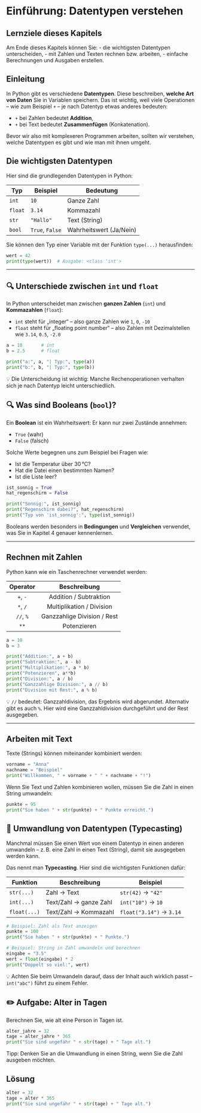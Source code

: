 # Einführung: Datentypen verstehen

## Lernziele dieses Kapitels

Am Ende dieses Kapitels können Sie:
- die wichtigsten Datentypen unterscheiden,
- mit Zahlen und Texten rechnen bzw. arbeiten,
- einfache Berechnungen und Ausgaben erstellen.

## Einleitung

In Python gibt es verschiedene **Datentypen**. Diese beschreiben, 
**welche Art von Daten** Sie in Variablen speichern. Das ist wichtig, weil 
viele Operationen – wie zum Beispiel `+` – je nach Datentyp etwas anderes bedeuten:

- `+` bei Zahlen bedeutet **Addition**,
- `+` bei Text bedeutet **Zusammenfügen** (Konkatenation).

Bevor wir also mit komplexeren Programmen arbeiten, sollten wir verstehen, 
welche Datentypen es gibt und wie man mit ihnen umgeht.

## Die wichtigsten Datentypen

Hier sind die grundlegenden Datentypen in Python:

| Typ | Beispiel | Bedeutung |
|-----|----------|-----------|
| `int` | `10` | Ganze Zahl |
| `float` | `3.14` | Kommazahl |
| `str` | `"Hallo"` | Text (String) |
| `bool` | `True`, `False` | Wahrheitswert (Ja/Nein) |

Sie können den Typ einer Variable mit der Funktion `type(...)` herausfinden:

```python
wert = 42
print(type(wert))  # Ausgabe: <class 'int'>
```

---

## 🔍 Unterschiede zwischen `int` und `float`

In Python unterscheidet man zwischen **ganzen Zahlen** (`int`) und **Kommazahlen** (`float`):

- `int` steht für „integer“ – also ganze Zahlen wie `1`, `0`, `-10`
- `float` steht für „floating point number“ – also Zahlen mit Dezimalstellen wie `3.14`, `0.5`, `-2.0`

```python
a = 10       # int
b = 2.5      # float

print("a:", a, "| Typ:", type(a))
print("b:", b, "| Typ:", type(b))
```

💡 Die Unterscheidung ist wichtig: Manche Rechenoperationen verhalten sich je nach Datentyp leicht unterschiedlich.

## 🔍 Was sind Booleans (`bool`)?

Ein **Boolean** ist ein Wahrheitswert: Er kann nur zwei Zustände annehmen:

- `True` (wahr)
- `False` (falsch)

Solche Werte begegnen uns zum Beispiel bei Fragen wie:

- Ist die Temperatur über 30 °C?
- Hat die Datei einen bestimmten Namen?
- Ist die Liste leer?

```python
ist_sonnig = True
hat_regenschirm = False

print("Sonnig:", ist_sonnig)
print("Regenschirm dabei?", hat_regenschirm)
print("Typ von 'ist_sonnig':", type(ist_sonnig))
```

Booleans werden besonders in **Bedingungen** und **Vergleichen** verwendet, was Sie in Kapitel 4 genauer kennenlernen.

---

## Rechnen mit Zahlen

Python kann wie ein Taschenrechner verwendet werden:

| Operator | Beschreibung |
| :--: | :--: |
| `+`, `-` |  Addition / Subtraktion |
| `*`, `/` | Multiplikation / Division |
| `//`, `%` | Ganzzahlige Division / Rest | 
| `**`| Potenzieren |

```python
a = 10
b = 3

print("Addition:", a + b)
print("Subtraktion:", a - b)
print("Multiplikation:", a * b)
print("Potenzieren", a**b)
print("Division:", a / b)
print("Ganzzahlige Division:", a // b)
print("Division mit Rest:", a % b)
```

💡 `//` bedeutet: Ganzzahldivision, das Ergebnis wird abgerundet. Alternativ gibt es 
auch `%`. Hier wird eine Ganzzahldivision durchgeführt und der Rest ausgegeben.

---

## Arbeiten mit Text

Texte (Strings) können miteinander kombiniert werden:

```python
vorname = "Anna"
nachname = "Beispiel"
print("Willkommen, " + vorname + " " + nachname + "!")
```

Wenn Sie Text und Zahlen kombinieren wollen, müssen Sie die Zahl in einen String umwandeln:

```python
punkte = 95
print("Sie haben " + str(punkte) + " Punkte erreicht.")
```

## 🔁 Umwandlung von Datentypen (Typecasting)

Manchmal müssen Sie einen Wert von einem Datentyp in einen anderen umwandeln – 
z. B. eine Zahl in einen Text (String), damit sie ausgegeben werden kann.

Das nennt man **Typecasting**. Hier sind die wichtigsten Funktionen dafür:

| Funktion | Beschreibung | Beispiel |
|----------|--------------|----------|
| `str(...)` | Zahl → Text | `str(42)` → `"42"` |
| `int(...)` | Text/Zahl → ganze Zahl | `int("10")` → `10` |
| `float(...)` | Text/Zahl → Kommazahl | `float("3.14")` → `3.14` |

```python
# Beispiel: Zahl als Text anzeigen
punkte = 100
print("Sie haben " + str(punkte) + " Punkte.")

# Beispiel: String in Zahl umwandeln und berechnen
eingabe = "3.5"
wert = float(eingabe) * 2
print("Doppelt so viel:", wert)
```

💡 Achten Sie beim Umwandeln darauf, dass der Inhalt auch wirklich passt – 
`int("abc")` führt zu einem Fehler.


::: {.callout-tip collapse="true"}
## ✏️ Aufgabe: Alter in Tagen

Berechnen Sie, wie alt eine Person in Tagen ist.

```python
alter_jahre = 32
tage = alter_jahre * 365
print("Sie sind ungefähr " + str(tage) + " Tage alt.")
```

Tipp: Denken Sie an die Umwandlung in einen String, wenn Sie die Zahl ausgeben möchten.

::: {.callout-caution icon="false" collapse="true"}
## Lösung
```python
alter = 32
tage = alter * 365
print("Sie sind ungefähr " + str(tage) + " Tage alt.")
```
:::
:::
